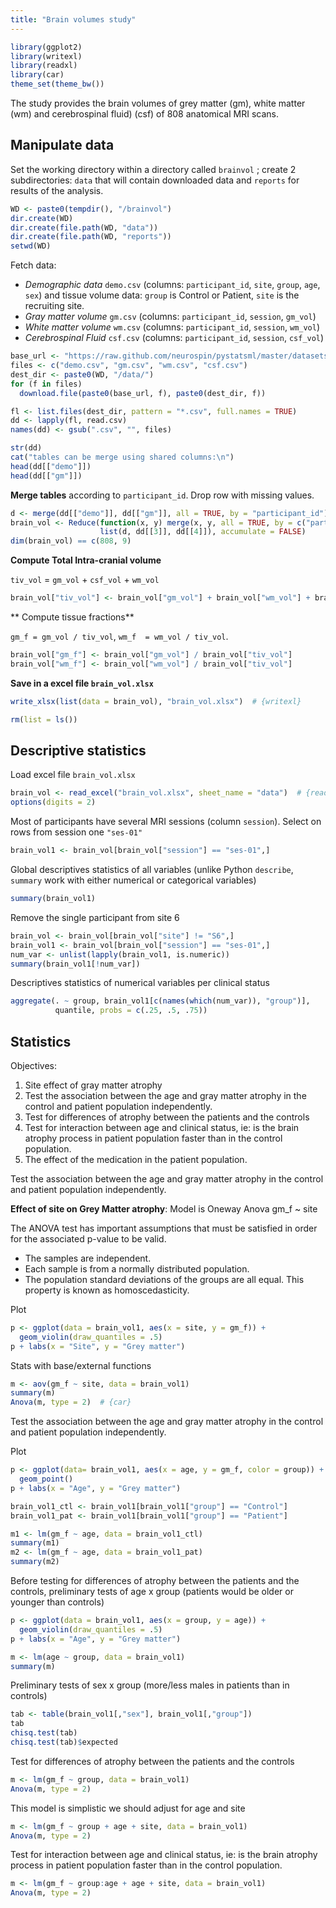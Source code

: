 ```yaml
---
title: "Brain volumes study"
---
```


```r
library(ggplot2)
library(writexl)
library(readxl)
library(car)
theme_set(theme_bw())
```

The study provides the brain volumes of grey matter (gm), white matter (wm) and cerebrospinal fluid) (csf) of 808 anatomical MRI scans.

## Manipulate data

Set the working directory within a directory called `brainvol` ; create 2 subdirectories: `data` that will contain downloaded data and `reports` for results of the analysis.

```r
WD <- paste0(tempdir(), "/brainvol")
dir.create(WD)
dir.create(file.path(WD, "data"))
dir.create(file.path(WD, "reports")) 
setwd(WD)
```

Fetch data:

- *Demographic data* `demo.csv` (columns: `participant_id`, `site`, `group`, `age`, `sex`) and tissue volume data: `group` is Control or Patient, `site` is the recruiting site.
- *Gray matter volume* `gm.csv` (columns: `participant_id`, `session`, `gm_vol`)
- *White matter volume* `wm.csv` (columns: `participant_id`, `session`, `wm_vol`)  
- *Cerebrospinal Fluid* `csf.csv` (columns: `participant_id`, `session`, `csf_vol`)

```r
base_url <- "https://raw.github.com/neurospin/pystatsml/master/datasets/brain_volumes/"
files <- c("demo.csv", "gm.csv", "wm.csv", "csf.csv")
dest_dir <- paste0(WD, "/data/")
for (f in files)
  download.file(paste0(base_url, f), paste0(dest_dir, f))
```

```r
fl <- list.files(dest_dir, pattern = "*.csv", full.names = TRUE)
dd <- lapply(fl, read.csv)
names(dd) <- gsub(".csv", "", files)
```

```r
str(dd)
cat("tables can be merge using shared columns:\n")
head(dd[["demo"]])
head(dd[["gm"]])
```

**Merge tables** according to `participant_id`. Drop row with missing values.

```r
d <- merge(dd[["demo"]], dd[["gm"]], all = TRUE, by = "participant_id")
brain_vol <- Reduce(function(x, y) merge(x, y, all = TRUE, by = c("participant_id", "session")), 
                    list(d, dd[[3]], dd[[4]]), accumulate = FALSE)
dim(brain_vol) == c(808, 9)
```

**Compute Total Intra-cranial volume**

`tiv_vol` = `gm_vol` + `csf_vol` + `wm_vol`

```r
brain_vol["tiv_vol"] <- brain_vol["gm_vol"] + brain_vol["wm_vol"] + brain_vol["csf_vol"]
```

** Compute tissue fractions**

`gm_f = gm_vol / tiv_vol`, `wm_f  = wm_vol / tiv_vol`.

```r
brain_vol["gm_f"] <- brain_vol["gm_vol"] / brain_vol["tiv_vol"]
brain_vol["wm_f"] <- brain_vol["wm_vol"] / brain_vol["tiv_vol"]
```

**Save in a excel file `brain_vol.xlsx`**

```r
write_xlsx(list(data = brain_vol), "brain_vol.xlsx")  # {writexl}
```

```r
rm(list = ls())
```

## Descriptive statistics

Load excel file `brain_vol.xlsx`

```r
brain_vol <- read_excel("brain_vol.xlsx", sheet_name = "data")  # {readxl}
options(digits = 2)
```

Most of participants have several MRI sessions (column `session`). Select on rows from session one `"ses-01"`

```r
brain_vol1 <- brain_vol[brain_vol["session"] == "ses-01",]
```

Global descriptives statistics of all variables (unlike Python `describe`, `summary` work with either numerical or categorical variables)

```r
summary(brain_vol1)
```

Remove the single participant from site 6

```r
brain_vol <- brain_vol[brain_vol["site"] != "S6",]
brain_vol1 <- brain_vol[brain_vol["session"] == "ses-01",]
num_var <- unlist(lapply(brain_vol1, is.numeric))
summary(brain_vol1[!num_var])
```

Descriptives statistics of numerical variables per clinical status

```r
aggregate(. ~ group, brain_vol1[c(names(which(num_var)), "group")], 
          quantile, probs = c(.25, .5, .75))
```

## Statistics

Objectives:

1. Site effect of gray matter atrophy
2. Test the association between the age and gray matter atrophy in the control and patient population independently.
3. Test for differences of atrophy between the patients and the controls
4. Test for interaction between age and clinical status, ie: is the brain atrophy process in patient population faster than in the control population.
5. The effect of the medication in the patient population.

Test the association between the age and gray matter atrophy in the control and patient population independently.

**Effect of site on Grey Matter atrophy**: Model  is Oneway Anova gm_f ~ site

The ANOVA test has important assumptions that must be satisfied in order for the associated p-value to be valid.

- The samples are independent.
- Each sample is from a normally distributed population.
- The population standard deviations of the groups are all equal. This property is known as homoscedasticity.

Plot

```r
p <- ggplot(data = brain_vol1, aes(x = site, y = gm_f)) +
  geom_violin(draw_quantiles = .5)
p + labs(x = "Site", y = "Grey matter")
```

Stats with base/external functions

```r
m <- aov(gm_f ~ site, data = brain_vol1)
summary(m)
Anova(m, type = 2)  # {car}
```

Test the association between the age and gray matter atrophy in the control and patient population independently.

Plot

```r
p <- ggplot(data= brain_vol1, aes(x = age, y = gm_f, color = group)) +
  geom_point()
p + labs(x = "Age", y = "Grey matter")
```

```r
brain_vol1_ctl <- brain_vol1[brain_vol1["group"] == "Control"]
brain_vol1_pat <- brain_vol1[brain_vol1["group"] == "Patient"]
```

```r
m1 <- lm(gm_f ~ age, data = brain_vol1_ctl)
summary(m1)
m2 <- lm(gm_f ~ age, data = brain_vol1_pat)
summary(m2)
```

Before testing for differences of atrophy between the patients and the controls, preliminary tests of age x group (patients would be older or younger than controls)

```r
p <- ggplot(data = brain_vol1, aes(x = group, y = age)) +
  geom_violin(draw_quantiles = .5)
p + labs(x = "Age", y = "Grey matter")
```

```r
m <- lm(age ~ group, data = brain_vol1)
summary(m)
```

Preliminary tests of sex x group (more/less males in patients than in controls)

```r
tab <- table(brain_vol1[,"sex"], brain_vol1[,"group"])
tab
chisq.test(tab)
chisq.test(tab)$expected
```

Test for differences of atrophy between the patients and the controls

```r
m <- lm(gm_f ~ group, data = brain_vol1)
Anova(m, type = 2)
```

This model is simplistic we should adjust for age and site

```r
m <- lm(gm_f ~ group + age + site, data = brain_vol1)
Anova(m, type = 2)
```

Test for interaction between age and clinical status, ie: is the brain atrophy process in patient population faster than in the control population.

```r
m <- lm(gm_f ~ group:age + age + site, data = brain_vol1)
Anova(m, type = 2)
```

